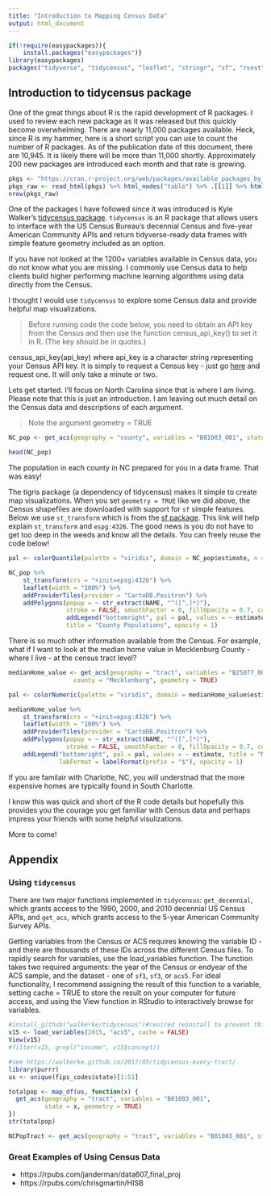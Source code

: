 ```yaml
---
title: "Introduction to Mapping Census Data"
output: html_document
---
```


```r
if(!require(easypackages)){
    install.packages("easypackages")}
library(easypackages)
packages("tidyverse", "tidycensus", "leaflet", "stringr", "sf", "rvest", prompt = FALSE)
```

## Introduction to tidycensus package

One of the great things about R is the rapid development of R packages.  I used to review each new package as it was released but this quickly become overwhelming.  There are nearly 11,000 packages available.  Heck, since R is my hammer, here is a short script you can use to count the number of R packages.  As of the publication date of this document, there are 10,945.  It is likely there will be more than 11,000 shortly.  Approximately 200 new packages are introduced each month and that rate is growing.

```r
pkgs <- "https://cran.r-project.org/web/packages/available_packages_by_date.html"
pkgs_raw <- read_html(pkgs) %>% html_nodes("table") %>% .[[1]] %>% html_table()
nrow(pkgs_raw)
```

One of the packages I have followed since it was introduced is Kyle Walker’s [tidycensus package](https://github.com/walkerke/tidycensus).  `tidycensus` is an R package that allows users to interface with the US Census Bureau's decennial Census and five-year American Community APIs and return tidyverse-ready data frames with simple feature geometry included as an option.

If you have not looked at the 1200+ variables available in Census data, you do not know what you are missing.  I commonly use Census data to help clients build higher performing machine learning algorithms using data directly from the Census.

I thought I would use `tidycensus` to explore some Census data and provide helpful map visualizations.

> Before running code the code below, you need to obtain an API key from the Census and then use the function census_api_key() to set it in R.  (The key should be in quotes.)

census_api_key(api_key) where api_key is a character string representing your Census API key.  It is simply to request a Census key - just go [here](http://api.census.gov/data/key_signup.html) and request one.  It will only take a minute or two.

Lets get started.  I'll focus on North Carolina since that is where I am living.  Please note that this is just an introduction.  I am leaving out much detail on the Census data and descriptions of each argument.

> Note the argument geometry = TRUE

```r
NC_pop <- get_acs(geography = "county", variables = "B01003_001", state = "NC", geometry = TRUE) 

head(NC_pop)
```

The population in each county in NC prepared for you in a data frame. That was easy!

The tigris package (a dependency of tidycensus) makes it simple to create map visualizations. When you set `geometry = TRUE` like we did above, the Census shapefiles are downloaded with support for `sf` simple features. Below we use `st_transform` which is from the [sf package](https://cran.r-project.org/web/packages/sf/vignettes/sf1.html).  This link will help explain `st_transform` and `espg:4326`.  The good news is you do not have to get too deep in the weeds and know all the details.  You can freely reuse the code below!

```r
pal <- colorQuantile(palette = "viridis", domain = NC_pop$estimate, n = 10)

NC_pop %>%
    st_transform(crs = "+init=epsg:4326") %>%
    leaflet(width = "100%") %>%
    addProviderTiles(provider = "CartoDB.Positron") %>%
    addPolygons(popup = ~ str_extract(NAME, "^([^,]*)"),
                stroke = FALSE, smoothFactor = 0, fillOpacity = 0.7, color = ~ pal(estimate)) %>% 
                addLegend("bottomright", pal = pal, values = ~ estimate, 
                title = "County Populations", opacity = 1)
```

There is so much other information available from the Census. For example, what if I want to look at the median home value in Mecklenburg County - where I live - at the census tract level?

```r
medianHome_value <- get_acs(geography = "tract", variables = "B25077_001", state = "NC", 
                  county = "Mecklenburg", geometry = TRUE)

pal <- colorNumeric(palette = "viridis", domain = medianHome_value$estimate)

medianHome_value %>%
    st_transform(crs = "+init=epsg:4326") %>%
    leaflet(width = "100%") %>%
    addProviderTiles(provider = "CartoDB.Positron") %>%
    addPolygons(popup = ~ str_extract(NAME, "^([^,]*)"),
                stroke = FALSE, smoothFactor = 0, fillOpacity = 0.7, color = ~ pal(estimate)) %>%
    addLegend("bottomright", pal = pal, values = ~ estimate, title = "Median Home Value",
              labFormat = labelFormat(prefix = "$"), opacity = 1)
```

If you are familair with Charlotte, NC, you will understnad that the more expensive homes are typically found in South Charlotte.

I know this was quick and short of the R code details but hopefully this provides you the courage you get familiar with Census data and perhaps impress your friends with some helpful visulizations.

More to come!

## Appendix

### Using `tidycensus`
There are two major functions implemented in `tidycensus`: `get_decennial`, which grants access to the 1990, 2000, and 2010 decennial US Census APIs, and `get_acs`, which grants access to the 5-year American Community Survey APIs. 

Getting variables from the Census or ACS requires knowing the variable ID - and there are thousands of these IDs across the different Census files. To rapidly search for variables, use the load_variables function. The function takes two required arguments: the year of the Census or endyear of the ACS sample, and the dataset - one of `sf1`, `sf3`, or `acs5`. For ideal functionality, I recommend assigning the result of this function to a variable, setting cache = TRUE to store the result on your computer for future access, and using the View function in RStudio to interactively browse for variables.

```r
#install_github("walkerke/tidycensus")#reuired reinstall to prevent this from erroring out
v15 <- load_variables(2015, "acs5", cache = FALSE)
View(v15)
#filter(v15, grepl("income", v15$concept))
```

```r
#see https://walkerke.github.io/2017/05/tidycensus-every-tract/
library(purrr)
us <- unique(fips_codes$state)[1:51]

totalpop <- map_df(us, function(x) {
  get_acs(geography = "tract", variables = "B01003_001", 
          state = x, geometry = TRUE)
})
str(totalpop)

NCPopTract <- get_acs(geography = "tract", variables = "B01003_001", state = "NC", geometry = TRUE)
```

### Great Examples of Using Census Data

- https://rpubs.com/janderman/data607_final_proj
- https://rpubs.com/chrisgmartin/HISB


